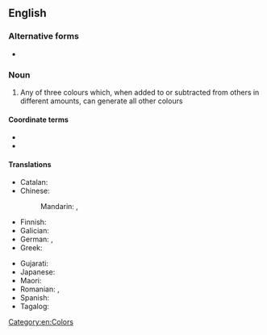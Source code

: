{{see|primary color}}
==English==
{{wikipedia|primary color}}

===Alternative forms===
* {{alt|en|primary color||American spelling}}

===Noun===
{{en-noun}}

# {{lb|en|British spelling}} Any of three colours which, when added to or subtracted from others in different amounts, can generate all other colours
#: {{ux|en|Red, blue and green are additive '''primary colours'''.}}
#: {{ux|en|Magenta, yellow and cyan are subtractive '''primary colours'''.}}

====Coordinate terms====
* {{l|en|secondary colour}}
* {{l|en|tertiary colour}}

====Translations====
{{trans-top|any of three colours which can generate all other colours}}
* Catalan: {{t|ca|color primari|m}}
* Chinese:
*: Mandarin: {{t+|cmn|原色|tr=yuánsè|sc=Hani}}, {{t|cmn|基色|tr=jīsè}}
* Finnish: {{t+|fi|pääväri}}
* Galician: {{t|gl|cor primaria|f}}
* German: {{t|de|Primärfarbe|f}}, {{t+|de|Grundfarbe|f}}
* Greek: {{t|el|βασικό χρώμα|n|sc=Grek}}
{{trans-mid}}
* Gujarati: {{t|gu|મૂળ રંગ}}
* Japanese: {{t+|ja|原色|tr=げんしょく, genshoku}}
* Maori: {{t|mi|tae mātāmua}}
* Romanian: {{t|ro|culoare primară|f}}, {{t+|ro|culoare fundamentală|f}}
* Spanish: {{t|es|color primario|m}}
* Tagalog: {{t|tl|pangunahing kulay}}
{{trans-bottom}}

[[Category:en:Colors]]